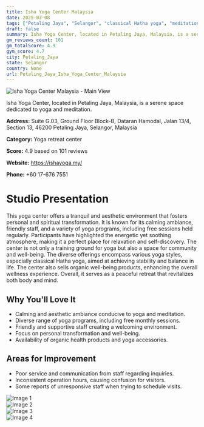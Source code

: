 ```yaml
---
title: Isha Yoga Center Malaysia
date: 2025-03-08
tags: ["Petaling Jaya", "Selangor", "classical Hatha yoga", "meditation", "calm atmosphere", "well-being", "Petaling Jaya"]  
draft: false
summary: Isha Yoga Center, located in Petaling Jaya, Malaysia, is a serene space dedicated to yoga and meditation.
gm_reviews_count: 101
gm_totalScore: 4.9
gym_score: 4.7
city: Petaling_Jaya
state: Selangor
country: None
url: Petaling_Jaya_Isha_Yoga_Center_Malaysia
---
```


<div className="aspect-[16/9] relative my-8">
  <img 
    src="https://lh5.googleusercontent.com/p/AF1QipM4BHvNX2zPQPxBVtZ5sQSq7Hz8bTjE6Fnakadu=w1920-h1080-k-no"
    alt="Isha Yoga Center Malaysia - Main View"
    className="object-cover absolute inset-0 w-full h-full rounded-lg"
  />
</div>

Isha Yoga Center, located in Petaling Jaya, Malaysia, is a serene space dedicated to yoga and meditation.

**Address:** Suite G.03, Ground Floor Block-B, Dataran Hamodal, Jalan 13/4, Section 13, 46200 Petaling Jaya, Selangor, Malaysia

**Category:** Yoga retreat center

**Score:** 4.9 based on 101 reviews

**Website:** https://ishayoga.my/

**Phone:** +60 17-676 7551

# Studio Presentation

This yoga center offers a tranquil and aesthetic environment that fosters personal and spiritual transformation. It is known for its calming ambiance, friendly staff, and a variety of yoga programs, including free sessions held regularly. Participants have highlighted the energetic yet soothing atmosphere, making it a perfect place for relaxation and self-discovery. The center is not only a training ground for yoga but also a space for community and well-being. The diverse offerings encompass various yoga styles, especially classical Hatha yoga, aimed at achieving stability and balance in life. The center also sells organic well-being products, enhancing the overall wellness experience. Overall, it serves as a peaceful retreat that revitalizes both body and mind.

## Why You'll Love It

- Calming and aesthetic ambiance conducive to yoga and meditation.
- Diverse range of yoga programs, including free monthly sessions.
- Friendly and supportive staff creating a welcoming environment.
- Focus on personal transformation and well-being.
- Availability of organic health products and yoga accessories.

## Areas for Improvement

- Poor service and communication from staff regarding inquiries.
- Inconsistent operation hours, causing confusion for visitors.
- Some reports of unresponsive staff when trying to schedule visits.

<div className="grid grid-cols-1 xl:grid-cols-2 gap-4 my-8">
<div className="aspect-[4/3] relative"><img src="https://lh5.googleusercontent.com/p/AF1QipOQ2JfEh0s-fqUeYtCTACnB0YnQ-JqpbeiKvW4n=w1920-h1080-k-no" alt="Image 1" className="object-cover absolute inset-0 w-full h-full rounded-lg" /></div>
<div className="aspect-[4/3] relative"><img src="https://lh5.googleusercontent.com/p/AF1QipOkpzdhwHawV6aH7fBvo1p97x2xFVnI_VmJQzRs=w1920-h1080-k-no" alt="Image 2" className="object-cover absolute inset-0 w-full h-full rounded-lg" /></div>
<div className="aspect-[4/3] relative"><img src="https://lh5.googleusercontent.com/p/AF1QipMeHvU9IVx_EyiJuUNZtDCePEaQrSIxbXbLfFQZ=w1920-h1080-k-no" alt="Image 3" className="object-cover absolute inset-0 w-full h-full rounded-lg" /></div>
<div className="aspect-[4/3] relative"><img src="https://lh5.googleusercontent.com/p/AF1QipNmpwIPQ2AUBUKsnai-cJgiZDikmo5JgecPIawu=w1920-h1080-k-no" alt="Image 4" className="object-cover absolute inset-0 w-full h-full rounded-lg" /></div>
</div>